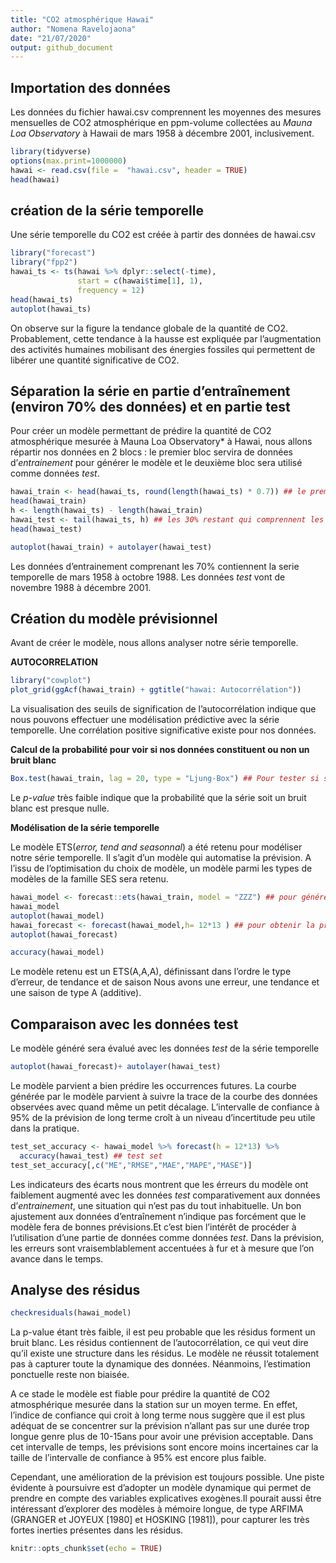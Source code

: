 ```yaml
---
title: "CO2 atmosphérique Hawai"
author: "Nomena Ravelojaona"
date: "21/07/2020"
output: github_document
---
```

  
  
## Importation des données

  Les données du fichier hawai.csv comprennent les moyennes des mesures mensuelles de CO2 atmosphérique en ppm-volume collectées au *Mauna Loa Observatory* à Hawaii de mars 1958 à décembre 2001, inclusivement.

```r
library(tidyverse)
options(max.print=1000000)
hawai <- read.csv(file =  "hawai.csv", header = TRUE)
head(hawai)
```


## création de la série temporelle
Une série temporelle du CO2 est créée à partir des données de hawai.csv


```r
library("forecast")
library("fpp2")
hawai_ts <- ts(hawai %>% dplyr::select(-time),
               start = c(hawai$time[1], 1),
               frequency = 12)
head(hawai_ts)
autoplot(hawai_ts)
```


On observe sur la figure la tendance globale de la quantité de CO2. Probablement, cette tendance à la hausse est expliquée par l'augmentation des activités humaines mobilisant des énergies fossiles qui permettent de libérer une quantité significative de CO2.

## Séparation la série en partie d'entraînement (environ 70% des données) et en partie test

Pour créer un modèle permettant de prédire la quantité de CO2 atmosphérique mesurée à Mauna Loa Observatory* à Hawai, nous allons répartir nos données en 2 blocs : le premier bloc servira de données d'*entrainement* pour générer le modèle et le deuxième bloc sera utilisé comme données *test*.

```r
hawai_train <- head(hawai_ts, round(length(hawai_ts) * 0.7)) ## le premier bloc qui constitue les données d'entrainement (70%)
head(hawai_train)
h <- length(hawai_ts) - length(hawai_train)
hawai_test <- tail(hawai_ts, h) ## les 30% restant qui comprennent les données tests
head(hawai_test)

autoplot(hawai_train) + autolayer(hawai_test)
```


Les données d'entrainement comprenant les 70% contiennent la serie temporelle de mars 1958 à octobre 1988. Les données *test* vont de novembre 1988 à décembre 2001. 

## Création du modèle prévisionnel

Avant de créer le modèle, nous allons analyser notre série temporelle.

**AUTOCORRELATION**

```r
library("cowplot")
plot_grid(ggAcf(hawai_train) + ggtitle("hawai: Autocorrélation"))
```

La visualisation des seuils de signification de l’autocorrélation indique que nous pouvons effectuer une modélisation prédictive avec la série temporelle. Une corrélation positive significative existe pour nos données.


**Calcul de la probabilité pour voir si nos données constituent ou non un bruit blanc**

```r
Box.test(hawai_train, lag = 20, type = "Ljung-Box") ## Pour tester si si la série temporelle entière peut être différenciée d’un bruit blanc.
```

Le *p-value* très faible indique que la probabilité que la série soit un bruit blanc est presque nulle.

**Modélisation de la série temporelle**

Le modèle ETS(*error, tend and seasonnal*) a été retenu pour modéliser notre série temporelle.
Il s'agit d'un modèle qui automatise la prévision. A l'issu de l'optimisation du choix de modèle, un modèle parmi les types de modèles de la famille SES sera retenu.


```r
hawai_model <- forecast::ets(hawai_train, model = "ZZZ") ## pour générer le modèle
hawai_model
autoplot(hawai_model)
hawai_forecast <- forecast(hawai_model,h= 12*13 ) ## pour obtenir la prédiction
autoplot(hawai_forecast)

accuracy(hawai_model)
```

Le modèle retenu est un ETS(A,A,A), définissant dans l’ordre le type d’erreur, de tendance et de saison Nous avons une erreur, une tendance  et une saison de type A (additive). 


## Comparaison avec les données test

Le modèle généré sera évalué avec les données *test* de la série temporelle

```r
autoplot(hawai_forecast)+ autolayer(hawai_test)
```

Le modèle parvient a bien prédire les occurrences futures. La courbe générée par le modèle parvient à suivre la trace de la courbe des données observées avec quand même un petit décalage.
L’intervalle de confiance à 95% de la prévision de long terme croît à un niveau d’incertitude peu utile
dans la pratique.

```r
test_set_accuracy <- hawai_model %>% forecast(h = 12*13) %>%
  accuracy(hawai_test) ## test set
test_set_accuracy[,c("ME","RMSE","MAE","MAPE","MASE")]
```


Les indicateurs des écarts nous montrent que les érreurs du modèle ont faiblement augmenté avec les données *test* comparativement aux données d'*entrainement*, une situation qui n'est pas  du tout inhabituelle. Un bon ajustement aux données d'entraînement n'indique pas forcément que le modèle fera de bonnes prévisions.Et c'est bien l'intérêt de procéder à l'utilisation d'une partie de données comme données *test*.
Dans la prévision, les erreurs sont vraisemblablement accentuées à fur et à mesure que l'on avance dans le temps.


## Analyse des résidus


```r
checkresiduals(hawai_model)
```


La p-value étant très faible, il est peu probable que les résidus forment un bruit blanc. Les résidus contiennent de l’autocorrélation, ce qui veut dire qu'il existe une structure dans les résidus. Le modèle ne réussit totalement pas à capturer toute la dynamique des données. Néanmoins, l’estimation ponctuelle reste non biaisée.

A ce stade le modèle est fiable pour prédire la quantité de CO2 atmosphérique mesurée dans la station sur un moyen terme. En effet, l'indice de confiance qui croit à long terme nous suggère que il est plus adéquat de se concentrer sur la prévision n'allant pas sur une durée trop longue genre plus de 10-15ans pour avoir une prévision acceptable. Dans cet intervalle de temps, les prévisions sont encore moins incertaines car la taille de l’intervalle de confiance à 95% est encore plus faible.

Cependant, une amélioration de la prévision est toujours possible. Une piste évidente à poursuivre est d'adopter un modèle dynamique qui permet de prendre en compte des variables explicatives exogènes.Il pourait aussi être intéressant d’explorer des modèles à mémoire longue, de type ARFIMA (GRANGER et JOYEUX [1980] et HOSKING [1981]), pour capturer les très fortes inerties présentes dans les résidus.







```r
knitr::opts_chunk$set(echo = TRUE)
```


